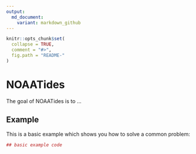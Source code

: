 ```yaml
---
output:
  md_document:
    variant: markdown_github
---
```


<!-- README.md is generated from README.Rmd. Please edit that file -->

```r
knitr::opts_chunk$set(
  collapse = TRUE,
  comment = "#>",
  fig.path = "README-"
)
```

# NOAATides

The goal of NOAATides is to ...

## Example

This is a basic example which shows you how to solve a common problem:

```r
## basic example code
```
